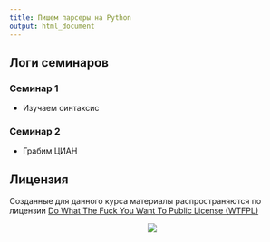 ```yaml
---
title: Пишем парсеры на Python
output: html_document
---
```



## Логи семинаров

### Семинар 1 

* Изучаем синтаксис

### Семинар 2 

* Грабим ЦИАН 


Лицензия
----------
Созданные для данного курса материалы распространяются по лицензии [Do What The Fuck You Want To Public License (WTFPL)](http://www.wtfpl.net/)

<center>
![](https://pp.vk.me/c628518/v628518275/387e/jkyZ06tAVpE.jpg)
</center>





